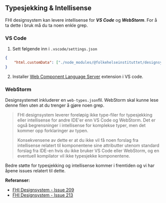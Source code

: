 
<Meta title="Ofte stilte spørsmål/Typesjekking & Intellisense" />

## Typesjekking & Intellisense

FHI designsystem kan levere intellisense for ***VS Code*** og ***WebStorm***. For å ta dette i bruk må du ta noen enkle grep.

### VS Code

1. Sett følgende inn i `.vscode/settings.json`
```json 
{
    "html.customData": ["./node_modules/@folkehelseinstituttet/designsystem/custom-elements.json"],
}
```

2. Installer [Web Component Language Server](https://wc-toolkit.com/integrations/web-components-language-server/) extension i VS code.

### WebStorm

Designsystemet inkluderer en ```web-types.json```fil. WebStorm skal kunne lese denne filen uten at du trenger å gjøre noen grep.

> FHI designsystem leverer foreløpig ikke type-filer for typesjekking eller intellisense for andre IDE'er enn VS Code og WebStorm. Det er også begrensninger i intellisense for komplekse typer, men det kommer opp forklaringer av typen.
> 
> Konsekvensene av dette er at du ikke vil få noen forslag fra intellisense relatert til komponentene sine attributter utenom standard forslag fra IDE-en hvis du ikke bruker VS Code eller WebStorm, og en eventuell kompilator vil ikke typesjekke komponentene.

Bedre støtte for typesjekking og intellisense kommer i fremtiden og vi har åpene issues relatert til dette.

**Referanser:**
- [FHI Designsystem - Issue 209](https://github.com/FHIDev/Fhi.Designsystem/issues/209)
- [FHI Designsystem - Issue 213](https://github.com/FHIDev/Fhi.Designsystem/issues/213)